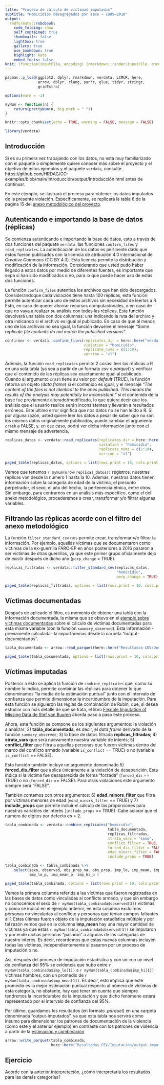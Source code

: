 ```yaml
---
title: "Proceso de cálculo de víctimas imputadas"
subtitle: "Homicidios desagregados por sexo - 1985–2018"
output:
  rmdformats::robobook:
    code_folding: show
    self_contained: true
    thumbnails: false
    lightbox: true
    gallery: true
    use_bookdown: true
    highlight: kate
    embed_fonts: false
knit: (function(inputFile, encoding) {rmarkdown::render(inputFile, encoding = encoding, output_dir = "../output") })
---
```


```r

pacman::p_load(ggplot2, dplyr, rmarkdown, verdata, LCMCR, here,
               arrow, dplyr, rlang, purrr, glue, tidyr, stringr, 
               gridExtra)

options(warn = -1)
```

```r

myNum <- function(n) {
    return(prettyNum(n, big.mark = " "))
}

knitr::opts_chunk$set(echo = TRUE, warning = FALSE, message = FALSE)

```

```r

library(verdata)

```

## Introducción {-}

Si es su primera vez trabajando con los datos, no está muy familiarizado con el 
paquete o simplemente quiere conocer más sobre el proyecto y el objetivo de 
estos ejemplos y el paquete `verdata`, consulte:
https://github.com/HRDAG/CO-examples/blob/main/Introducción/output/Introducción.html 
antes de continuar. 

En este ejemplo, se ilustrará el proceso para obtener los datos imputados de 
la presente violación. Específicamente, se replicará la tabla 8 de la página 15 del
[anexo metodológico del proyecto](https://www.comisiondelaverdad.co/anexo-proyecto-jep-cevhrdag).

## Autenticando e importando la base de datos (réplicas) {-}

Se comienza autenticando e importando la base de datos, esto a 
través de dos funciones del paquete `verdata`: las funciones `confirm_files` y 
`read_replicates`. La autenticación de los datos es pertinente dado que estos 
fueron publicados con la licencia de atribución 4.0 internacional de *Creative* 
*Commons* (CC BY 4.0). Esta licencia permite la distribución y modificación de la 
información. Considerando que usted pudo haber llegado a estos datos por medio 
de diferentes fuentes, es importante que sepa si han sido modificados o no, para 
lo que puede hacer uso de estas dos funciones. 

La función `confirm_files` autentica los archivos que han sido descargados. 
Considerandoque cada violación tiene hasta 100 réplicas, esta función permite 
autenticar cada uno de estos archivos sin necesidad de leerlos a R. Esto, en 
caso de querer ahorrar recursos computacionales, o en caso de que no vaya a 
realizar su análisis con todas las réplicas. Esta función devolverá una tabla 
con dos columnas: una indicando la ruta del archivo y otra indicando si el archivo 
es igual al publicado. En caso de que al menos uno de los archivos no sea igual, 
la función devuelve el mensaje _"Some replicate file contents do not match the published versions"_. 

```r

confirmar <- verdata::confirm_files(replicates_dir = here::here("verdata-parquet/homicidio"),
                                    violation = "homicidio", 
                                    replicate_nums = c(1:10),
                                    version = "v1")

```

Además, la función `read_replicates` permite 2 cosas: leer las réplicas a R en
una sola tabla (ya sea a partir de un formato *csv* o *parquet*) y verificar 
que el contenido de las réplicas sea exactamente igual al publicado.
Cuando el argumento `crash` tiene su valor por *default* (TRUE), la función 
retorna un objeto (*data frame*) si el contenido es igual, y el mensaje
_"The content of the files is not identical to the ones published. This means the results of the analysis may potentially be inconsistent."_ si el contenido de la base fue 
previamente alterado/modificado, lo que quiere decir que los análisis que el 
usuario realice serán inconsistentes y llevarán a resultados erróneos. 
Este último error significa que nos datos no se han leído a R. Si por alguna 
razón, usted quiere leer los datos a pesar de saber que no son los mismos datos 
originalmente publicados, puede cambiar el argumento `crash` a FALSE, y, 
en ese caso, podrá ver dicha información junto con el mismo mensaje de advertencia. 

```r

replicas_datos <- verdata::read_replicates(replicates_dir = here::here("verdata-parquet/homicidio"),
                                           violation = "homicidio", 
                                           replicate_nums = c(1:10),
                                           version = "v1")

paged_table(replicas_datos, options = list(rows.print = 10, cols.print = 5))

```

Vemos que tenemos `r myNum(nrow(replicas_datos))` registros, nuestras réplicas 
van desde la número 1 hasta la 10. Además, nuestros datos tienen información 
sobre la categoría de edad de la víctima, el presunto perpetrador, el sexo, 
el año del hecho, la pertenencia étnica, entre otros. 
Sin embargo, para centrarnos en un análisis más específico, como el del anexo
metodológico, procederemos a crear, transformar y/o filtrar algunas variables. 

## Filtrando las réplicas acorde con el filtro del anexo metodológico {-}

La función `filter_standard_cev` nos permite crear, transformar y/o filtrar la
información. Por ejemplo, aquellas víctimas que se documentaron como víctimas 
de la ex-guerrilla FARC-EP en años posteriores a 2016 pasaron a ser víctimas de 
otras guerrillas, ya que este primer grupo oficialmente dejó de existir después 
de dicho año (`perp_change` = TRUE).

```r

replicas_filtradas <- verdata::filter_standard_cev(replicas_datos,
                                                   "homicidio", 
                                                   perp_change = TRUE)

paged_table(replicas_filtradas, options = list(rows.print = 10, cols.print = 5))

```

## Víctimas documentadas {-}

Después de aplicado el filtro, es momento de obtener una tabla con la información
documentada, la misma que se obtuvo en el [ejemplo sobre víctimas documentadas](https://github.com/HRDAG/CO-examples/blob/main/Resultados-CEV/Documentados/output/homicidio-sexo-documentado.html) sobre el cálculo de víctimas documentadas para 
esta misma variable (con la función `summary_observed`). Esta información 
-previamente calculada- la importaremos desde la carpeta "output-documentados". 

```r

tabla_documentada <- arrow::read_parquet(here::here("Resultados-CEV/Documentados/output-documentados/homicidio-sexo-documentado.parquet"))

paged_table(tabla_documentada, options = list(rows.print = 10, cols.print = 5))

```

## Víctimas imputadas {-}

Posterior a esto se aplica la función de `combine_replicates` que,
como su nombre lo indica, permite combinar las réplicas para obtener lo que 
denominamos "la media de la estimación puntual" junto con el intervalo de 
confianza que permite dimensionar la incertidumbre de la imputación. Para esta 
función se siguieron las reglas de combinación de Rubin, que, si desea estudiar con 
más detalle de qué se trata, el libro [Flexible Imputation of Missing Data de Stef van Buuren](https://stefvanbuuren.name/fimd/) aborda paso a paso este proceso. 

Ahora, esta función se compone de los siguientes argumentos: la violación a 
analizar; 2) **tabla_documentada**, es decir, el *data frame* 
derivado de la función `summary_observed`; 3) la base de datos 
filtrada **replicas_filtradas**; 4) **strata_vars** que será nuevamente nuestra 
variable de interés; 5) **conflict_filter** que filtra a aquellas personas
que fueron víctimas dentro del marco del conflicto armado (variable `is_conflict` 
== TRUE) o no (variable `is_conflict` == FALSE). 

Esta función también incluye un argumento denominado 5) **forced_dis_filter** que 
aplica únicamente a la violación de desaparición. Esta indica si la víctima
fue desaparecida de forma "forzada" (`forced_dis` == TRUE) o no (`forced_dis` == FALSE). 
Para otras violaciones este argumento siempre será "FALSE". 

También contamos con otros argumentos: 6) **edad_minors_filter** que filtra por 
víctimas menores de edad (`edad_minors_filter` == TRUE) y 7) **include_props** 
que permite incluir el cálculo de las proporciones para nuestras variables de 
interés (`include_props` == TRUE). Cabe aclarar que el número de digitos por
defecto es = 2.

```r

tabla_combinada <- verdata::combine_replicates("homicidio",
                                               tabla_documentada,
                                               replicas_filtradas, 
                                               strata_vars = "sexo",
                                               conflict_filter = TRUE,
                                               forced_dis_filter = FALSE,
                                               edad_minors_filter = FALSE,
                                               include_props = TRUE)

tabla_combinada <- tabla_combinada %>% 
    select(sexo, observed, obs_prop_na, obs_prop, imp_lo, imp_mean, imp_hi,
           imp_lo_p, imp_mean_p, imp_hi_p )

paged_table(tabla_combinada, options = list(rows.print = 10, cols.print = 5))

```
Vemos la primera columna referida a las víctimas que fueron registradas en las 
bases de datos como vinculadas al conflicto armado, y que sin embargo no 
conocemos el sexo de `r myNum(tabla_combinada$observed[3])` víctimas; y como 
se indicó en el ejemplo anterior, en esta columna excluímos personas no vinculadas
al conflicto y personas que tenían campos faltantes allí. Estas últimas fueron 
objeto de la imputación estadística múltiple y por tal razón vemos que en 
la columna **imp_mean** hay una mayor cantidad de víctimas ya que estas
`r myNum(tabla_combinada$observed[3])` se imputaron y por ende dichas personas 
"pasaron" a algunas de las categorías de nuestro interés. Es decir, recordemos 
que estas nuevas columnas incluyen todas las víctimas, independientemente si 
pasaron por un proceso de imputación o no.

Así, después del proceso de imputación estadística y con un con un nivel de 
confianza del 95% se evidencia que hubo entre `r myNum(tabla_combinada$imp_lo[1])` a
`r myNum(tabla_combinada$imp_hi[1])` víctimas hombres, con un promedio de 
`r myNum(tabla_combinada$imp_mean[1])`. Es decir, esto implica que este 
promedio es la mejor estimación puntual respecto al número de víctimas de 
esta categoría, no obstante, hay que tener en cuenta que siempre tendremos la 
incertidumbre de la imputación y que dicho fenómeno estará representado por el
intervalo de confianza del 95%.

Por último, guardamos los resultados (en formato *.parquet*) en una carpeta 
denominada "output-imputados", ya que esta tabla nos servirá como insumo para 
dimensionar los patrones de documentación de la violencia (como este y el anterior
ejemplo) en contraste con los patrones de violencia a partir de la [estimación y combinación](https://github.com/HRDAG/CO-examples/blob/main/Resultados-CEV/Estimacion/output/homicidio-sexo-estimacion.html)

```r

arrow::write_parquet(tabla_combinada,
                     here::here("Resultados-CEV/Imputacion/output-imputados/homicidio-sexo-imputados.parquet"))
```

## Ejercicio {-}

Acorde con la anterior interpretación, ¿cómo interpretaría los resultados 
para las demás categorías?

